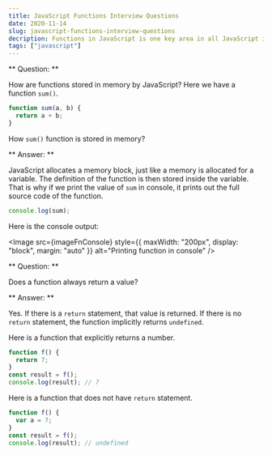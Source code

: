 ```yaml
---
title: JavaScript Functions Interview Questions
date: 2020-11-14
slug: javascript-functions-interview-questions
decription: Functions in JavaScript is one key area in all JavaScript interviews. Practice different questions to make your interview easy.
tags: ["javascript"]
---
```



** Question: **

How are functions stored in memory by JavaScript? Here we have a function `sum()`.

```javascript
function sum(a, b) {
  return a + b;
}
```

How `sum()` function is stored in memory?

** Answer: **

JavaScript allocates a memory block, just like a memory is allocated for a variable. The definition of the function is then stored inside the variable. That is why if we print the value of `sum` in console, it prints out the full source code of the function.

```javascript
console.log(sum);
```

Here is the console output:

<Image
  src={imageFnConsole}
  style={{ maxWidth: "200px", display: "block", margin: "auto" }}
  alt="Printing function in console"
/>

<Divider />

** Question: **

Does a function always return a value?

** Answer: **

Yes. If there is a `return` statement, that value is returned. If there is no `return` statement, the function implicitly returns `undefined`.

Here is a function that explicitly returns a number.

```javascript
function f() {
  return 7;
}
const result = f();
console.log(result); // 7
```

Here is a function that does not have `return` statement.

```javascript
function f() {
  var a = 7;
}
const result = f();
console.log(result); // undefined
```
